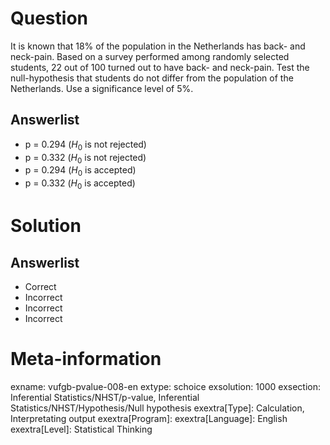 Question
========
  
It is known that 18% of the population in the Netherlands has back- and neck-pain. Based on a survey performed among randomly selected students, 22 out of 100 turned out to have back- and neck-pain. Test the null-hypothesis that students do not differ from the population of the Netherlands. Use a significance level of 5%. 

  
Answerlist
----------
* p = 0.294 ($H_{0}$ is not rejected)
* p = 0.332 ($H_{0}$ is not rejected)
* p = 0.294 ($H_{0}$ is accepted)
* p = 0.332 ($H_{0}$ is accepted)


Solution
========

Answerlist
----------
* Correct
* Incorrect
* Incorrect
* Incorrect

Meta-information
================
exname: vufgb-pvalue-008-en
extype: schoice
exsolution: 1000
exsection: Inferential Statistics/NHST/p-value, Inferential Statistics/NHST/Hypothesis/Null hypothesis
exextra[Type]: Calculation, Interpretating output
exextra[Program]: 
exextra[Language]: English
exextra[Level]: Statistical Thinking